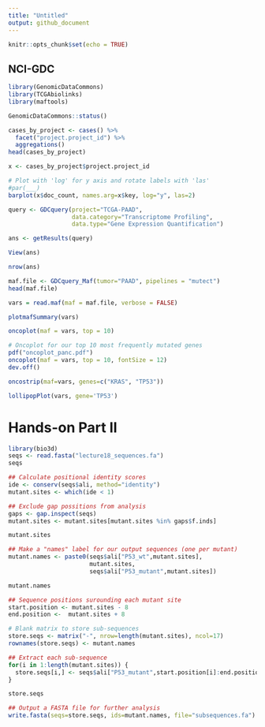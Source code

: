 ```yaml
---
title: "Untitled"
output: github_document
---
```


```r
knitr::opts_chunk$set(echo = TRUE)
```

## NCI-GDC

```r
library(GenomicDataCommons)
library(TCGAbiolinks)
library(maftools)
```

```r
GenomicDataCommons::status()
```

```r
cases_by_project <- cases() %>%
  facet("project.project_id") %>%
  aggregations()
head(cases_by_project)
```

```r
x <- cases_by_project$project.project_id

# Plot with 'log' for y axis and rotate labels with 'las'
#par(___)  
barplot(x$doc_count, names.arg=x$key, log="y", las=2)
```

```r
query <- GDCquery(project="TCGA-PAAD",
                  data.category="Transcriptome Profiling",
                  data.type="Gene Expression Quantification")

ans <- getResults(query)
```

```r
View(ans)
```

```r
nrow(ans)
```

```r
maf.file <- GDCquery_Maf(tumor="PAAD", pipelines = "mutect")
head(maf.file)
```

```r
vars = read.maf(maf = maf.file, verbose = FALSE)
```

```r
plotmafSummary(vars)
```

```r
oncoplot(maf = vars, top = 10)
```

```r
# Oncoplot for our top 10 most frequently mutated genes
pdf("oncoplot_panc.pdf")
oncoplot(maf = vars, top = 10, fontSize = 12)
dev.off()
```

```r
oncostrip(maf=vars, genes=c("KRAS", "TP53"))
```

```r
lollipopPlot(vars, gene='TP53')
```

# Hands-on Part II

```r
library(bio3d)
seqs <- read.fasta("lecture18_sequences.fa")
seqs
```

```r
## Calculate positional identity scores
ide <- conserv(seqs$ali, method="identity")
mutant.sites <- which(ide < 1) 

## Exclude gap possitions from analysis
gaps <- gap.inspect(seqs)
mutant.sites <- mutant.sites[mutant.sites %in% gaps$f.inds]

mutant.sites
```

```r
## Make a "names" label for our output sequences (one per mutant)
mutant.names <- paste0(seqs$ali["P53_wt",mutant.sites],
                       mutant.sites,
                       seqs$ali["P53_mutant",mutant.sites])

mutant.names
```

```r
## Sequence positions surounding each mutant site
start.position <- mutant.sites - 8
end.position <-  mutant.sites + 8

# Blank matrix to store sub-sequences
store.seqs <- matrix("-", nrow=length(mutant.sites), ncol=17)
rownames(store.seqs) <- mutant.names

## Extract each sub-sequence
for(i in 1:length(mutant.sites)) {
  store.seqs[i,] <- seqs$ali["P53_mutant",start.position[i]:end.position[i]]
}

store.seqs
```

```r
## Output a FASTA file for further analysis
write.fasta(seqs=store.seqs, ids=mutant.names, file="subsequences.fa")
```
















